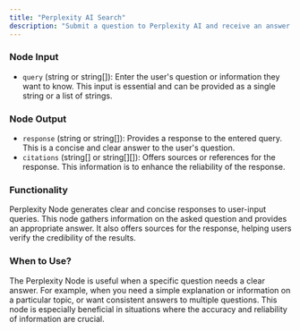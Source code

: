 ```yaml
---
title: "Perplexity AI Search"
description: "Submit a question to Perplexity AI and receive an answer and source."
---
```

### Node Input

- `query` (string or string[]): Enter the user's question or information they want to know. This input is essential and can be provided as a single string or a list of strings.

### Node Output

- `response` (string or string[]): Provides a response to the entered query. This is a concise and clear answer to the user's question.
- `citations` (string[] or string[][]): Offers sources or references for the response. This information is to enhance the reliability of the response.

### Functionality

Perplexity Node generates clear and concise responses to user-input queries. This node gathers information on the asked question and provides an appropriate answer. It also offers sources for the response, helping users verify the credibility of the results.

### When to Use?

The Perplexity Node is useful when a specific question needs a clear answer. For example, when you need a simple explanation or information on a particular topic, or want consistent answers to multiple questions. This node is especially beneficial in situations where the accuracy and reliability of information are crucial.